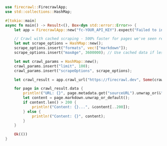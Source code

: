 ```rust Rust
use firecrawl::FirecrawlApp;
use std::collections::HashMap;

#[tokio::main]
async fn main() -> Result<(), Box<dyn std::error::Error>> {
    let app = FirecrawlApp::new("fc-YOUR_API_KEY").expect("Failed to initialize FirecrawlApp");

    // Crawl with cached scraping - 500% faster for pages we've seen recently
    let mut scrape_options = HashMap::new();
    scrape_options.insert("formats", vec!["markdown"]);
    scrape_options.insert("maxAge", 3600000); // Use cached data if less than 1 hour old

    let mut crawl_params = HashMap::new();
    crawl_params.insert("limit", 100);
    crawl_params.insert("scrapeOptions", scrape_options);

    let crawl_result = app.crawl_url("https://firecrawl.dev", Some(crawl_params)).await?;

    for page in crawl_result.data {
        println!("URL: {}", page.metadata.get("sourceURL").unwrap_or(&"Unknown".to_string()));
        let content = page.markdown.unwrap_or_default();
        if content.len() > 200 {
            println!("Content: {}...", &content[..200]);
        } else {
            println!("Content: {}", content);
        }
    }

    Ok(())
}
```
